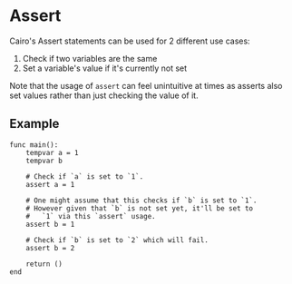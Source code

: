 # Assert

Cairo's Assert statements can be used for 2 different use cases:

1. Check if two variables are the same
2. Set a variable's value if it's currently not set

Note that the usage of `assert` can feel unintuitive at times as asserts also set values rather than just checking the value of it.

## Example

```
func main():
    tempvar a = 1
    tempvar b

    # Check if `a` is set to `1`.
    assert a = 1

    # One might assume that this checks if `b` is set to `1`.
    # However given that `b` is not set yet, it'll be set to
    #   `1` via this `assert` usage.
    assert b = 1

    # Check if `b` is set to `2` which will fail.
    assert b = 2

    return ()
end
```
